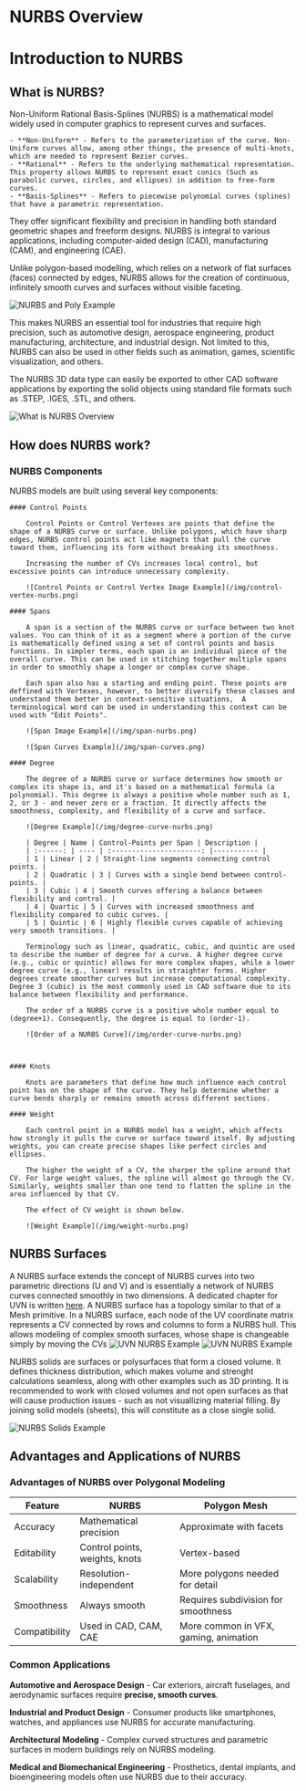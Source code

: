 # NURBS Overview

# Introduction to NURBS

## What is NURBS?

Non-Uniform Rational Basis-Splines (NURBS) is a mathematical model widely used in computer graphics to represent curves and surfaces. 

    - **Non-Uniform** - Refers to the parameterization of the curve. Non-Uniform curves allow, among other things, the presence of multi-knots, which are needed to represent Bezier curves.
    - **Rational** - Refers to the underlying mathematical representation. This property allows NURBS to represent exact conics (Such as parabolic curves, circles, and ellipses) in addition to free-form curves.
    - **Basis-Splines** - Refers to piecewise polynomial curves (splines) that have a parametric representation.

They offer significant flexibility and precision in handling both standard geometric shapes and freeform designs. NURBS is integral to various applications, including computer-aided design (CAD), manufacturing (CAM), and engineering (CAE).
   
Unlike polygon-based modelling, which relies on a network of flat surfaces (faces) connected by edges, NURBS allows for the creation of continuous, infinitely smooth curves and surfaces without visible faceting.

![NURBS and Poly Example](/img/nurbs-vs-poly.png)

This makes NURBS an essential tool for industries that require high precision, such as automotive design, aerospace engineering, product manufacturing, architecture, and industrial design. Not limited to this, NURBS can also be used in other fields such as animation, games, scientific visualization, and others.

The NURBS 3D data type can easily be exported to other CAD software applications by exporting the solid objects using standard file formats such as .STEP, .IGES, .STL, and others. 

![What is NURBS Overview](/img/nurbs-overview-01.png)


## How does NURBS work?

### NURBS Components

NURBS models are built using several key components:

    #### Control Points   
        
        Control Points or Control Vertexes are points that define the shape of a NURBS curve or surface. Unlike polygons, which have sharp edges, NURBS control points act like magnets that pull the curve toward them, influencing its form without breaking its smoothness.
	   
	    Increasing the number of CVs increases local control, but excessive points can introduce unnecessary complexity.

        ![Control Points or Control Vertex Image Example](/img/control-vertex-nurbs.png)

    #### Spans    

        A span is a section of the NURBS curve or surface between two knot values. You can think of it as a segment where a portion of the curve is mathematically defined using a set of control points and basis functions. In simpler terms, each span is an individual piece of the overall curve. This can be used in stitching together multiple spans in order to smoothly shape a longer or complex curve shape. 

        Each span also has a starting and ending point. These points are deffined with Vertexes, however, to better diversify these classes and understand them better in context-sensitive situations,  A terminological word can be used in understanding this context can be used with "Edit Points".

        ![Span Image Example](/img/span-nurbs.png)

        ![Span Curves Example](/img/span-curves.png)

    #### Degree  
        
        The degree of a NURBS curve or surface determines how smooth or complex its shape is, and it's based on a mathematical formula (a polynomial). This degree is always a positive whole number such as 1, 2, or 3 - and never zero or a fraction. It directly affects the smoothness, complexity, and flexibility of a curve and surface.
     
        ![Degree Example](/img/degree-curve-nurbs.png)

        | Degree | Name | Control-Points per Span | Description |
        | :------: | ---- | :----------------------: |----------- | 
        | 1 | Linear | 2 | Straight-line segments connecting control points. | 
        | 2 | Quadratic | 3 | Curves with a single bend between control-points. | 
        | 3 | Cubic | 4 | Smooth curves offering a balance between flexibility and control. | 
        | 4 | Quartic | 5 | Curves with increased smoothness and flexibility compared to cubic curves. | 
        | 5 | Quintic | 6 | Highly flexible curves capable of achieving very smooth transitions. |

        Terminology such as linear, quadratic, cubic, and quintic are used to describe the number of degree for a curve. A higher degree curve (e.g., cubic or quintic) allows for more complex shapes, while a lower degree curve (e.g., linear) results in straighter forms. Higher degrees create smoother curves but increase computational complexity. Degree 3 (cubic) is the most commonly used in CAD software due to its balance between flexibility and performance.
     
        The order of a NURBS curve is a positive whole number equal to (degree+1). Consequently, the degree is equal to (order-1). 

        ![Order of a NURBS Curve](/img/order-curve-nurbs.png)



    #### Knots  

        Knots are parameters that define how much influence each control point has on the shape of the curve. They help determine whether a curve bends sharply or remains smooth across different sections.

    #### Weight 

        Each control point in a NURBS model has a weight, which affects how strongly it pulls the curve or surface toward itself. By adjusting weights, you can create precise shapes like perfect circles and ellipses. 

        The higher the weight of a CV, the sharper the spline around that CV. For large weight values, the spline will almost go through the CV. Similarly, weights smaller than one tend to flatten the spline in the area influenced by that CV.

        The effect of CV weight is shown below.

        ![Weight Example](/img/weight-nurbs.png)

## NURBS Surfaces

A NURBS surface extends the concept of NURBS curves into two parametric directions (U and V) and is essentially a network of NURBS curves connected smoothly in two dimensions. A dedicated chapter for UVN is written [here](/cad-essentials/uvn-coordinate-system).
A NURBS surface has a topology similar to that of a Mesh primitive. In a NURBS surface, each node of the UV coordinate matrix represents a CV connected by rows and columns to form a NURBS hull. This allows modeling of complex smooth surfaces, whose shape is changeable simply by moving the CVs
![UVN NURBS Example](/img/uvn-nurbs.png)
![UVN NURBS Example](/img/uvn-nurbs-2.png)

NURBS solids are surfaces or polysurfaces that form a closed volume. It defines thickness distribution, which makes volume and strenght calculations seamless, along with other examples such as 3D printing. It is recommended to work with closed volumes and not  open surfaces as that will cause production issues - such as not visuallizing material filling. By joining solid models (sheets), this will constitute as a close single solid. 

![NURBS Solids Example](/img/solids-nurbs.png)

## Advantages and Applications of NURBS

### Advantages of NURBS over Polygonal Modeling 

| Feature | NURBS | Polygon Mesh |
| ------- | ----- | ------------ |
| Accuracy | Mathematical precision | Approximate with facets |
| Editability | Control points, weights, knots | Vertex-based |
| Scalability | Resolution-independent | More polygons needed for detail |
| Smoothness | Always smooth | Requires subdivision for smoothness |
| Compatibility | Used in CAD, CAM, CAE | More common in VFX, gaming, animation |

### Common Applications 

**Automotive and Aerospace Design** - Car exteriors, aircraft fuselages, and aerodynamic surfaces require **precise, smooth curves**.

**Industrial and Product Design** - Consumer products like smartphones, watches, and appliances use NURBS for accurate manufacturing.

**Architectural Modeling** - Complex curved structures and parametric surfaces in modern buildings rely on NURBS modeling. 

**Medical and Biomechanical Engineering** - Prosthetics, dental implants, and bioengineering models often use NURBS due to their accuracy. 
